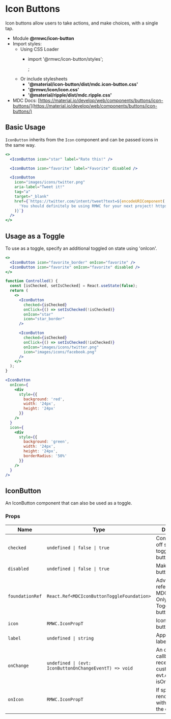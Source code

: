 # Icon Buttons

Icon buttons allow users to take actions, and make choices, with a single tap.

- Module **@rmwc/icon-button**
- Import styles:
  - Using CSS Loader
    - import '@rmwc/icon-button/styles';

      ;
  - Or include stylesheets
    - **'@material/icon-button/dist/mdc.icon-button.css'**
    - **'@rmwc/icon/icon.css'**
    - **'@material/ripple/dist/mdc.ripple.css'**
- MDC Docs: [https://material.io/develop/web/components/buttons/icon-buttons/](https://material.io/develop/web/components/buttons/icon-buttons/)

## Basic Usage

`IconButton` inherits from the `Icon` component and can be passed icons in the same way.

```jsx live
<>
  <IconButton icon="star" label="Rate this!" />

  <IconButton icon="favorite" label="Favorite" disabled />

  <IconButton
    icon="images/icons/twitter.png"
    aria-label="Tweet it!"
    tag="a"
    target="_blank"
    href={`https://twitter.com/intent/tweet?text=${encodeURIComponent(
      'You should definitely be using RMWC for your next project! https://rmwc.io'
    )}`}
  />
</>
```

## Usage as a Toggle

To use as a toggle, specify an additional toggled on state using 'onIcon'.

```jsx live
<>
  <IconButton icon="favorite_border" onIcon="favorite" />
  <IconButton icon="favorite" onIcon="favorite" disabled />
</>
```

```jsx live
function Controlled() {
  const [isChecked, setIsChecked] = React.useState(false);
  return (
    <>
      <IconButton
        checked={isChecked}
        onClick={() => setIsChecked(!isChecked)}
        onIcon="star"
        icon="star_border"
      />

      <IconButton
        checked={isChecked}
        onClick={() => setIsChecked(!isChecked)}
        onIcon="images/icons/twitter.png"
        icon="images/icons/facebook.png"
      />
    </>
  );
}
```

```jsx live
<IconButton
  onIcon={
    <div
      style={{
        background: 'red',
        width: '24px',
        height: '24px'
      }}
    />
  }
  icon={
    <div
      style={{
        background: 'green',
        width: '24px',
        height: '24px',
        borderRadius: '50%'
      }}
    />
  }
/>
```

## IconButton

An IconButton component that can also be used as a toggle.

### Props

| Name            | Type                                                   | Description                                                                       |
| --------------- | ------------------------------------------------------ | --------------------------------------------------------------------------------- |
| `checked`       | `undefined \| false \| true`                           | Controls the on / off state of the a toggleable button.                           |
| `disabled`      | `undefined \| false \| true`                           | Makes the button disabled                                                         |
| `foundationRef` | `React.Ref<MDCIconButtonToggleFoundation>`             | Advanced: A reference to the MDCFoundation. Only for Toggleable buttons.          |
| `icon`          | `RMWC.IconPropT`                                       | Icon for the button                                                               |
| `label`         | `undefined \| string`                                  | Apply an aria label.                                                              |
| `onChange`      | `undefined \| (evt: IconButtonOnChangeEventT) => void` | An onChange callback that receives a custom event. evt.detail = { isOn: boolean } |
| `onIcon`        | `RMWC.IconPropT`                                       | If specified, renders a toggle with this icon as the on state.                    |
